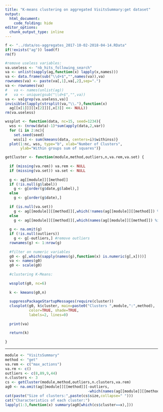 ```yaml
---
title: "K-means clustering on aggregated VisitsSummary:get dataset"
output:
  html_document:
    code_folding: hide
editor_options: 
  chunk_output_type: inline
---
```


```r
f <- "../data/os-aggregates_2017-10-02-2018-04-14.RData"
if(!exists("ag")) load(f)
rm(f)
```
```r
#remove useless variables:
va.useless <- "nb_hits_following_search"
va <- unlist(sapply(ag,function(x) lapply(x,names)))
va <- data.frame(sub("\\d+$","",names(va)),va)
rownames(va) <- paste(va[,1],va[,2],sep=".")
va <- rownames(va)
#   va <- names(unlist(ag))
#   va <- unique(gsub("\\d+$","",va))
va <- va[grep(va.useless,va)]
invisible(lapply(strsplit(va,"\\."),function(x)
  ag[[x[1]]][[x[2]]][,x[3]] <<- NULL))
rm(va.useless)
```
```r
wssplot <- function(data, nc=15, seed=1234){
  wss <- (nrow(data)-1)*sum(apply(data,2,var))
  for (i in 2:nc){
    set.seed(seed)
    wss[i] <- sum(kmeans(data, centers=i)$withinss)}
  plot(1:nc, wss, type="b", xlab="Number of Clusters",
       ylab="Within groups sum of squares")}
```

```r
getCluster <- function(module,method,outliers,n,va.rem,va.set) {
  
  if (missing(va.rem)) va.rem <- NULL
  if (missing(va.set)) va.set <- NULL
  
  g <- ag[[module]][[method]]
  if (!is.null(g$label))
    g <- g[order(g$date,g$label),]
  else
    g <- g[order(g$date),]
  
  if (is.null(va.set))
    g <- ag[[module]][[method]][,which(!names(ag[[module]][[method]]) %in% va.rem)]
  else
    g <- ag[[module]][[method]][,which(names(ag[[module]][[method]]) %in% va.set)]
  
  g <- na.omit(g)
  if (!is.null(outliers))
    g <- g[-outliers,] #remove outliers
  rownames(g) <- 1:nrow(g)
 
  #filter on numeric variables
  g0 <- g[,which(sapply(names(g),function(x) is.numeric(g[,x])))]
  va <- names(g0)
  g0 <- scale(g0)
  
  #clustering K-Means:
  
  wssplot(g0, nc=6)
  
  k <- kmeans(g0,n)
  
  suppressPackageStartupMessages(require(cluster))
  clusplot(g0, k$cluster, main=paste0("Clusters ",module,":",method),
           color=TRUE, shade=TRUE,
           labels=2, lines=0)
  
  print(va)
  
  return(k)
    
}
```
***
```r
module <- "VisitsSummary"
method <- "get"
va.rem <- c("max_actions")
va.rm <- c()
outliers <- c(8,89,9,44)
n.clusters <- 3
cs <- getCluster(module,method,outliers,n.clusters,va.rem)
ag0 <- na.omit(ag[[module]][[method]][-outliers,
                                      -which(names(ag[[module]][[method]]) %in% c("date",va.rem))])
cat(paste("Size of clusters:",paste(cs$size,collapse=" ")))
cat("Characteristics of each cluster:")
lapply(1:3,function(x) summary(ag0[which(cs$cluster==x),]))
```

